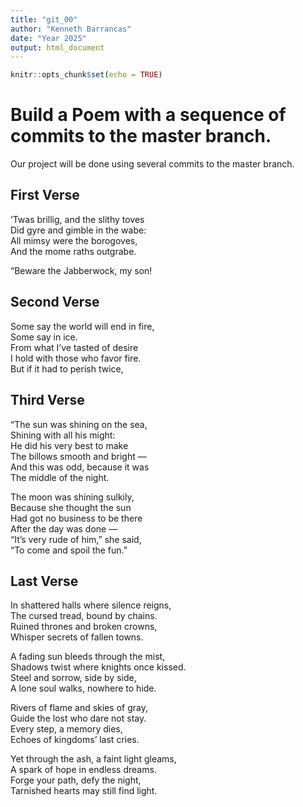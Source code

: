 ```yaml
---
title: "git_00"
author: "Kenneth Barrancas"
date: "Year 2025"
output: html_document
---
```


```r
knitr::opts_chunk$set(echo = TRUE)
```
# Build a Poem with a sequence of commits to the master branch.
Our project will be done using several commits to the master branch.
<!-- Do not modify or change any text in "!--" bracketed areas such as this --- these are instructions to
you, if you change any of this the git program will notice it and compromise your git merging strategy !-->

## First Verse 
<!--Put the first five lines of a poem by Lewis Carrol in this section!-->
’Twas brillig, and the slithy toves  
Did gyre and gimble in the wabe:  
All mimsy were the borogoves,  
And the mome raths outgrabe.  
  
“Beware the Jabberwock, my son!

## Second Verse
<!--Put the first five lines of a poem by Robert Frost here!-->
Some say the world will end in fire,  
Some say in ice.  
From what I've tasted of desire  
I hold with those who favor fire.  
But if it had to perish twice,  
  
## Third Verse
<!--Put the first two verses of The Walrus and the Carpenter here!-->
"The sun was shining on the sea,  
Shining with all his might:  
He did his very best to make  
The billows smooth and bright —  
And this was odd, because it was  
The middle of the night.  

The moon was shining sulkily,  
Because she thought the sun  
Had got no business to be there  
After the day was done —  
"It's very rude of him," she said,  
"To come and spoil the fun."  
  
## Last Verse
<!--Put a short poem of your choice 8-20 lines,here!-->
In shattered halls where silence reigns,  
The cursed tread, bound by chains.  
Ruined thrones and broken crowns,  
Whisper secrets of fallen towns.  

A fading sun bleeds through the mist,  
Shadows twist where knights once kissed.  
Steel and sorrow, side by side,  
A lone soul walks, nowhere to hide.  

Rivers of flame and skies of gray,  
Guide the lost who dare not stay.  
Every step, a memory dies,  
Echoes of kingdoms’ last cries.  

Yet through the ash, a faint light gleams,  
A spark of hope in endless dreams.  
Forge your path, defy the night,  
Tarnished hearts may still find light.  